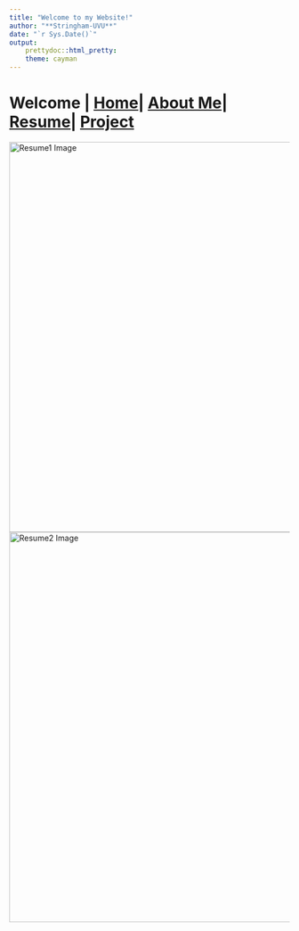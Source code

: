 ```yaml
---
title: "Welcome to my Website!"
author: "**Stringham-UVU**"
date: "`r Sys.Date()`"
output: 
    prettydoc::html_pretty:
    theme: cayman
---
```


# Welcome | [Home](ContactInfo.html)| [About Me](AboutMe.html)| [Resume](Resume.html)| [Project]()

<img src="Images/Resume_1.jpg" alt="Resume1 Image" width="700">
<img src="Images/Resume_2.jpg" alt="Resume2 Image" width="700">
